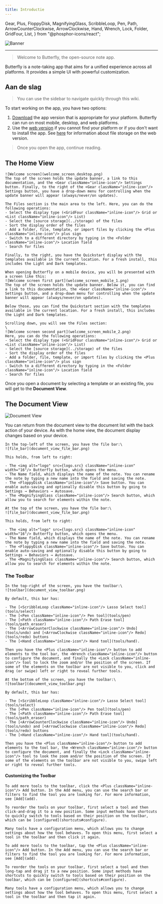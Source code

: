 ```yaml
---
title: Introductie
---
```


  Gear,
  Plus,
  FloppyDisk,
  MagnifyingGlass,
  ScribbleLoop,
  Pen,
  Path,
  ArrowCounterClockwise,
  ArrowClockwise,
  Hand,
  Wrench,
  Lock,
  Folder,
  GridFour,
  List,
} from "@phosphor-icons/react";

![Banner](/img/banner.png)

---

> Welcome to Butterfly, the open-source note app.

Butterfly is a note-taking app that aims for a unified experience across all platforms. It provides a simple UI with powerful customization.

## Aan de slag

> You can use the sidebar to navigate quickly through this wiki.

To start working on the app, you have two options:

1. [Download](/downloads) the app version that is appropriate for your platform. Butterfly can run on most mobile, desktop, and web platforms.
2. Use the [web version](https://web.butterfly.linwood.dev) if you cannot find your platform or if you don't want to install the app. See [here](storage#web) for information about file storage on the web version.

> Once you open the app, continue reading.

## The Home View

<Tabs syncKey="platform">
  <TabItem label="Desktop">

```
![Welcome screen](welcome_screen_desktop.png)
The top of the screen holds the update banner, a link to this documentation, and the <Gear className="inline-icon"/> Settings button. Finally, to the right of the <Gear className="inline-icon"/> Settings button, you have a drop-down menu for controlling when the update banner will appear (always/never/on updates).

The Files section is the main area to the left. Here, you can do the following operations:
- Select the display type (<GridFour className="inline-icon"/> Grid or <List className="inline-icon"/> List)
- Select the [source storage](../storage) of the files
- Sort the display order of the files
- Add a folder, file, template, or import files by clicking the <Plus className="inline-icon"/> plus sign
- Switch to a different directory by typing in the <Folder className="inline-icon"/> Location field
- Search for files

Finally, to the right, you have the Quickstart display with the templates available in the current location. For a fresh install, this includes the Light and Dark templates.
```

</TabItem>
  <TabItem label="Mobile">

```
When opening Butterfly on a mobile device, you will be presented with a screen like this:
![Welcome screen first part](welcome_screen_mobile_1.png)
The top of the screen holds the update banner. Below it, you can find a link to this documentation, the <Gear className="inline-icon"/> Settings button, and a drop-down menu for controlling when the update banner will appear (always/never/on updates).

Below those, you can find the Quickstart section with the templates available in the current location. For a fresh install, this includes the Light and Dark templates.

Scrolling down, you will see the Files section:
\
![Welcome screen second part](welcome_screen_mobile_2.png)
Here, you can do the following operations:
- Select the display type (<GridFour className="inline-icon"/> Grid or <List className="inline-icon"/> List)
- Select the [source storage](../storage) of the files
- Sort the display order of the files
- Add a folder, file, template, or import files by clicking the <Plus className="inline-icon"/> plus sign
- Switch to a different directory by typing in the <Folder className="inline-icon"/> Location field
- Search for files
```

</TabItem>
</Tabs>

Once you open a document by selecting a template or an existing file, you will get to the **Document View**.

## The Document View

![Document View](@assets/img/main.png)

You can return from the document view to the document list with the back action of your device. As with the home view, the document display changes based on your device.

<Tabs syncKey="platform">
  <TabItem label="Desktop">

```
In the top-left of the screen, you have the file bar:\
![file_bar](document_view_file_bar.png)

This holds, from left to right:

- The <img alt="logo" src={logo.src} className="inline-icon" width="16"/> Butterfly button, which opens the menu.
- The Name field, which displays the name of the note. You can rename the note by typing a new name into the field and saving the note.
- The <FloppyDisk className="inline-icon"/> Save button. You can enable auto-saving and optionally disable this button by going to Settings → Behaviors → Autosave.
- The <MagnifyingGlass className="inline-icon"/> Search button, which allow you to search for elements within the note.
```

</TabItem>
  <TabItem label="Mobile">

```
At the top of the screen, you have the file bar:\
![file_bar](document_view_file_bar.png)

This holds, from left to right:

- The <img alt="logo" src={logo.src} className="inline-icon" width="16"/> Butterfly button, which opens the menu.
- The Name field, which displays the name of the note. You can rename the note by typing a new name into the field and saving the note.
- The <FloppyDisk className="inline-icon"/> Save button. You can enable auto-saving and optionally disable this button by going to Settings → Behaviors → Autosave.
- The <MagnifyingGlass className="inline-icon"/> Search button, which allow you to search for elements within the note.
```

</TabItem>
</Tabs>

### The Toolbar

<Tabs syncKey="platform">
  <TabItem label="Desktop">

```
In the top-right of the screen, you have the toolbar:\
![toolbar](document_view_toolbar.png)

By default, this bar has:

- The [<ScribbleLoop className="inline-icon"/> Lasso Select tool](tools/select)
- The [<Pen className="inline-icon"/> Pen tool](tools/pen)
- The [<Path className="inline-icon"/> Path Erase tool](tools/path_eraser)
- The [<ArrowCounterClockwise className="inline-icon"/> Undo](tools/undo) and [<ArrowClockwise className="inline-icon"/> Redo](tools/redo) buttons
- The [<Hand className="inline-icon"/> Hand tool](tools/hand).

Then you have the <Plus className="inline-icon"/> button to add elements to the tool bar, the <Wrench className="inline-icon"/> button to configure the document, and finally the <Lock className="inline-icon"/> tool to lock the zoom and/or the position of the screen. If some of the elements on the toolbar are not visible to you, click and drag (or swipe) left or right to reveal further tools.
```

</TabItem>
  <TabItem label="Mobile">

```
At the bottom of the screen, you have the toolbar:\
![toolbar](document_view_toolbar.png)

By default, this bar has:

- The [<ScribbleLoop className="inline-icon"/> Lasso Select tool](tools/select)
- The [<Pen className="inline-icon"/> Pen tool](tools/pen)
- The [<Path className="inline-icon"/> Path Erase tool](tools/path_eraser)
- The [<ArrowCounterClockwise className="inline-icon"/> Undo](tools/undo) and [<ArrowClockwise className="inline-icon"/> Redo](tools/redo) buttons
- The [<Hand className="inline-icon"/> Hand tool](tools/hand).

Then you have the <Plus className="inline-icon"/> button to add elements to the tool bar, the <Wrench className="inline-icon"/> button to configure the document, and finally the <Lock className="inline-icon"/> tool to look the zoom and/or the position of the screen. If some of the elements on the toolbar are not visible to you, swipe left or right to reveal further tools.
```

</TabItem>
</Tabs>

#### Customizing the Toolbar

<Tabs syncKey="platform">
  <TabItem label="Desktop">

```
To add more tools to the toolbar, click the <Plus className="inline-icon"/> Add button. In the Add menu, you can use the search bar or filters to find the tool you are looking for. For more information, see [Add](add).

To reorder the tools on your toolbar, first select a tool and then click-and-drag it to a new position. Some input methods have shortcuts to quickly switch to tools based on their position on the toolbar, which can be [configured](shortcuts#configure).

Many tools have a configuration menu, which allows you to change settings about how the tool behaves. To open this menu, first select a tool in the toolbar and then click it again.
```

</TabItem>
  <TabItem label="Mobile">
  
    To add more tools to the toolbar, tap the <Plus className="inline-icon"/> Add button. In the Add menu, you can use the search bar or filters to find the tool you are looking for. For more information, see [Add](add).

```
To reorder the tools on your toolbar, first select a tool and then long-tap and drag it to a new position. Some input methods have shortcuts to quickly switch to tools based on their position on the toolbar, which can be [configured](shortcuts#configure).

Many tools have a configuration menu, which allows you to change settings about how the tool behaves. To open this menu, first select a tool in the toolbar and then tap it again.
```

</TabItem>
</Tabs>
